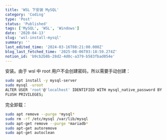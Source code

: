 ```yaml
---
title: 'WSL 下安装 MySQL'
category: 'Coding'
type: 'Post'
status: 'Published'
tags: ['MySQL', 'WSL', 'Windows']
date: '2020-04-13'
slug: 'wsl-install-mysql'
summary: ''
last_edited_time: '2024-03-16T08:21:00.000Z'
blog_last_fetched_time: '2025-08-06T03:18:59.274Z'
notion_id: 'b9cb2b8b-28d2-4d0c-a379-b583fbad054e'
---
```


安装。由于 wsl 中 root 用户不会创建密码，所以需要手动创建：

```bash
sudo apt install -y mysql-server
sudo mysql -uroot
ALTER USER 'root'@'localhost' IDENTIFIED WITH mysql_native_password BY 'password';
FLUSH PRIVILEGES;
```

完全卸载：

```bash
sudo apt remove --purge *mysql*
sudo rm -rf /etc/mysql /var/lib/mysql
sudo apt-get remove --purge *mariadb*
sudo apt-get autoremove
sudo apt-get autoclean
```
